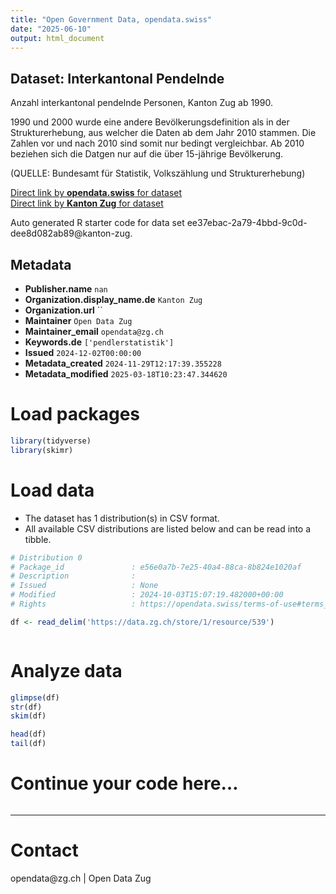 ```yaml
---
title: "Open Government Data, opendata.swiss"
date: "2025-06-10"
output: html_document
---
```


## Dataset: Interkantonal Pendelnde

Anzahl interkantonal pendelnde Personen, Kanton Zug ab 1990.

1990 und 2000 wurde eine andere Bevölkerungsdefinition als in der Strukturerhebung, aus welcher die Daten ab dem Jahr 2010 stammen. Die Zahlen vor und nach 2010 sind somit nur bedingt vergleichbar. Ab 2010 beziehen sich die Datgen nur auf die über 15-jährige Bevölkerung.

(QUELLE: Bundesamt für Statistik, Volkszählung und Strukturerhebung)

[Direct link by **opendata.swiss** for dataset](https://opendata.swiss/de/dataset/interkantonal-pendelnde)<br>
[Direct link by **Kanton Zug** for dataset](https://www.zg.ch/behoerden/gesundheitsdirektion/statistikfachstelle/themen/11-mobilitaet-und-verkehr/pendlerstatistik)

Auto generated R starter code for data set ee37ebac-2a79-4bbd-9c0d-dee8d082ab89@kanton-zug.

## Metadata

- **Publisher.name** `nan`
- **Organization.display_name.de** `Kanton Zug`
- **Organization.url** ``
- **Maintainer** `Open Data Zug`
- **Maintainer_email** `opendata@zg.ch`
- **Keywords.de** `['pendlerstatistik']`
- **Issued** `2024-12-02T00:00:00`
- **Metadata_created** `2024-11-29T12:17:39.355228`
- **Metadata_modified** `2025-03-18T10:23:47.344620`


# Load packages

```r

library(tidyverse)
library(skimr)

```

# Load data

-   The dataset has 1 distribution(s) in CSV format.
-   All available CSV distributions are listed below and can be read into a tibble.

```r

# Distribution 0
# Package_id               : e56e0a7b-7e25-40a4-88ca-8b824e1020af
# Description              : 
# Issued                   : None
# Modified                 : 2024-10-03T15:07:19.482000+00:00
# Rights                   : https://opendata.swiss/terms-of-use#terms_open

df <- read_delim('https://data.zg.ch/store/1/resource/539')



```

# Analyze data

```r

glimpse(df)
str(df)
skim(df)

head(df)
tail(df)

```

# Continue your code here...

```r

```

------------------------------------------------------------------------

# Contact

opendata@zg.ch | Open Data Zug
